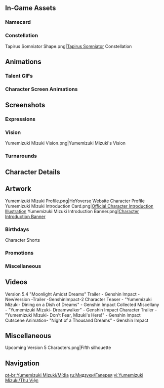 {{CharacterTabs}}
{{TOC Limit}}

==In-Game Assets==
{{Assets}}

===Namecard===
{{Assets/Namecard|Nightmare Devourer|Yumemizuki Mizuki}}

===Constellation===
<gallery>Tapirus Somniator Shape.png|[[Tapirus Somniator]] Constellation</gallery>

==Animations==
===Talent GIFs===
{{Talent Previews by Character|Yumemizuki Mizuki}}

===Character Screen Animations===
{{Preview/CharacterAnimations}}

==Screenshots==
===Expressions===
{{Character Expression|Yumemizuki Mizuki|Default||}}
===Vision===
<gallery>Yumemizuki Mizuki Vision.png|Yumemizuki Mizuki's Vision</gallery>

===Turnarounds===
{{Turnarounds}}

==Character Details==
{{Files by Character Gallery|Character Details|character=Yumemizuki Mizuki}}

==Artwork==
<gallery>
Yumemizuki Mizuki Profile.png|HoYoverse Website Character Profile
Yumemizuki Mizuki Introduction Card.png|[https://x.com/GenshinImpact/status/1876207082426323219 Official Character Introduction Illustration]
Yumemizuki Mizuki Introduction Banner.png|[https://www.hoyolab.com/article/36178015 Character Introduction Banner]
</gallery>

===Birthdays===
{{Files by Character Gallery|Yumemizuki Mizuki Birthday Artwork|character = Yumemizuki Mizuki|not1=Character Shorts|not2=Taking Pictures and Recounting Good Times Images}}

;Character Shorts
{{Files by Character Gallery|Yumemizuki Mizuki Birthday Artwork|character = Yumemizuki Mizuki|not1=Character Birthday Artwork|not2=Taking Pictures and Recounting Good Times Images}}
<!--
;Taking Pictures and Recounting Good Times
{{Main|Taking Pictures and Recounting Good Times/Story/Yumemizuki Mizuki}}
{{Files by Character Gallery|Yumemizuki Mizuki Birthday Artwork|character = Yumemizuki Mizuki|not1=Character Shorts|not2=Character Birthday Artwork}}

===Holidays===
{{Files by Character Gallery|Holiday Artwork}}
-->
===Promotions===
{{Files by Character Gallery|Promotional Artwork}}
<!--
===Social Media===
{{Files by Character Gallery|Social Media Celebration}}
-->
===Miscellaneous===
{{Files by Character Gallery|Miscellaneous Artwork}}
<!--
==Event Artwork==
===EventName===
{{Main|EventName}}
<gallery>

</gallery>

==Comics==
===Genshin Impact Preview Manga===
<gallery>

</gallery>

===4-Panel Comics===
<gallery>

</gallery>

===Character Shorts===
{{Files by Character Gallery|Character Shorts|character = Yumemizuki Mizuki|not1=Yumemizuki Mizuki Birthday Artwork}}

==Stickers==
===Paimon's Paintings===
{{Paimon's Paintings Images|Yumemizuki Mizuki|nochar=1|nopplink=1}}

===Special Program Chibis===
{{Files by Character Gallery|Special Program Chibis}}
-->

==Videos==
<!-- Keep videos in chronological order. -->
<gallery>
Version 5.4 "Moonlight Amidst Dreams" Trailer - Genshin Impact -NewVersion -Trailer -GenshinImpact-2
Character Teaser - "Yumemizuki Mizuki- Dining on a Dish of Dreams" - Genshin Impact
Collected Miscellany - "Yumemizuki Mizuki- Dreamwalker" - Genshin Impact
Character Trailer - "Yumemizuki Mizuki- Don't Fear, Mizuki's Here!" - Genshin Impact
Cutscene Animation- "Night of a Thousand Dreams" - Genshin Impact
</gallery>
<!--
===Cameos===

==References==
{{Reflist}}
-->

==Miscellaneous==
<gallery>
Upcoming Version 5 Characters.png|Fifth silhouette
</gallery> 

==Navigation==
{{Character Navbox|Gallery}}

[[pt-br:Yumemizuki Mizuki/Mídia]]
[[ru:Мидзуки/Галерея]]
[[vi:Yumemizuki Mizuki/Thư Viện]]